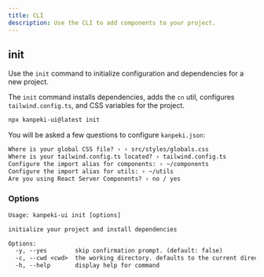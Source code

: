 ---
title: CLI
description: Use the CLI to add components to your project.
---

## init

Use the `init` command to initialize configuration and dependencies for a new project.

The `init` command installs dependencies, adds the `cn` util, configures `tailwind.config.ts`, and CSS variables for the project.

```bash
npx kanpeki-ui@latest init
```

You will be asked a few questions to configure `kanpeki.json`:

```txt
Where is your global CSS file? › › src/styles/globals.css
Where is your tailwind.config.ts located? › tailwind.config.ts
Configure the import alias for components: › ~/components
Configure the import alias for utils: › ~/utils
Are you using React Server Components? › no / yes
```

### Options

```txt
Usage: kanpeki-ui init [options]

initialize your project and install dependencies

Options:
  -y, --yes        skip confirmation prompt. (default: false)
  -c, --cwd <cwd>  the working directory. defaults to the current directory.
  -h, --help       display help for command
```
